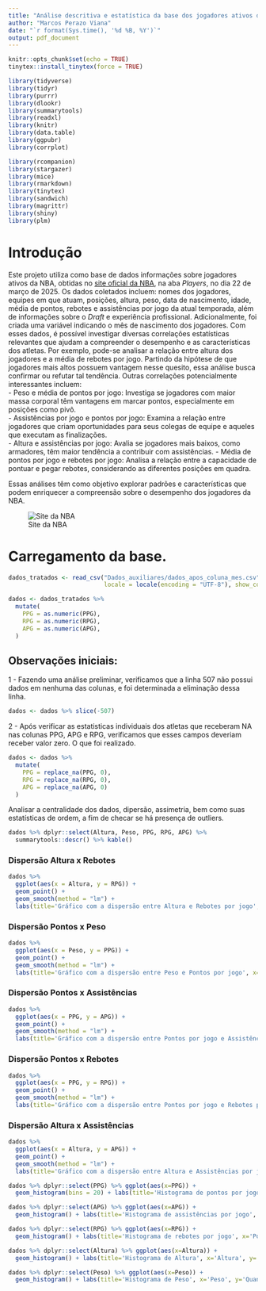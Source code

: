 ```yaml
---
title: "Análise descritiva e estatística da base dos jogadores ativos da NBA"
author: "Marcos Perazo Viana"
date: "`r format(Sys.time(), '%d %B, %Y')`"
output: pdf_document
---
```


```r
knitr::opts_chunk$set(echo = TRUE)
tinytex::install_tinytex(force = TRUE)
```

```r
library(tidyverse)
library(tidyr)
library(purrr)
library(dlookr)
library(summarytools)
library(readxl)
library(knitr)
library(data.table)
library(ggpubr)
library(corrplot)
```

```r
library(rcompanion)
library(stargazer)
library(mice)
library(rmarkdown)
library(tinytex)
library(sandwich)
library(magrittr)
library(shiny)
library(plm)
```

# Introdução

Este projeto utiliza como base de dados informações sobre jogadores ativos da NBA, obtidas no [site oficial da NBA](https://www.nba.com/), na aba *Players*, no dia 22 de março de 2025. Os dados coletados incluem: nomes dos jogadores, equipes em que atuam, posições, altura, peso, data de nascimento, idade, média de pontos, rebotes e assistências por jogo da atual temporada, além de informações sobre o *Draft* e experiência profissional. Adicionalmente, foi criada uma variável indicando o mês de nascimento dos jogadores.
Com esses dados, é possível investigar diversas correlações estatísticas relevantes que ajudam a compreender o desempenho e as características dos atletas. Por exemplo, pode-se analisar a relação entre altura dos jogadores e a média de rebotes por jogo. Partindo da hipótese de que jogadores mais altos possuem vantagem nesse quesito, essa análise busca confirmar ou refutar tal tendência.
Outras correlações potencialmente interessantes incluem:  
- Peso e média de pontos por jogo: Investiga se jogadores com maior massa corporal têm vantagens em marcar pontos, especialmente em posições como pivô.  
- Assistências por jogo e pontos por jogo: Examina a relação entre jogadores que criam oportunidades para seus colegas de equipe e aqueles que executam as finalizações.  
- Altura e assistências por jogo: Avalia se jogadores mais baixos, como armadores, têm maior tendência a contribuir com assistências.
- Média de pontos por jogo e rebotes por jogo: Analisa a relação entre a capacidade de pontuar e pegar rebotes, considerando as diferentes posições em quadra.

Essas análises têm como objetivo explorar padrões e características que podem enriquecer a compreensão sobre o desempenho dos jogadores da NBA.


  ![Site da NBA](Dados_auxiliares/nba.png)

# Carregamento da base.

```r
dados_tratados <- read_csv("Dados_auxiliares/dados_apos_coluna_mes.csv", quote = "\"",
                           locale = locale(encoding = "UTF-8"), show_col_types = FALSE)
```


```r
dados <- dados_tratados %>%
  mutate(
    PPG = as.numeric(PPG),
    RPG = as.numeric(RPG),
    APG = as.numeric(APG),
  )
```

## Observações iniciais:
1 - Fazendo uma análise preliminar, verificamos que a linha 507 não possui dados em nenhuma das colunas, e foi determinada a eliminação dessa linha.

```r
dados <- dados %>% slice(-507)
```

2 - Após verificar as estatisticas individuais dos atletas que receberam NA nas colunas PPG, APG e RPG, verificamos que esses campos deveriam receber valor zero. O que foi realizado.

```r
dados <- dados %>%
  mutate(
    PPG = replace_na(PPG, 0),
    RPG = replace_na(RPG, 0),
    APG = replace_na(APG, 0)
  )
```

Analisar a centralidade dos dados, dipersão, assimetria, bem como suas estatísticas de ordem, a fim de checar se há presença de outliers.

```r
dados %>% dplyr::select(Altura, Peso, PPG, RPG, APG) %>% 
  summarytools::descr() %>% kable()
```


### Dispersão Altura x Rebotes

```r
dados %>% 
  ggplot(aes(x = Altura, y = RPG)) +
  geom_point() +
  geom_smooth(method = "lm") +
  labs(title='Gráfico com a dispersão entre Altura e Rebotes por jogo', x='Altura', y='Rebotes por jogo')
```

### Dispersão Pontos x Peso

```r
dados %>% 
  ggplot(aes(x = Peso, y = PPG)) +
  geom_point() +
  geom_smooth(method = "lm") +
  labs(title='Gráfico com a dispersão entre Peso e Pontos por jogo', x='Peso', y='Pontos por jogo')
```

### Dispersão Pontos x Assistências

```r
dados %>% 
  ggplot(aes(x = PPG, y = APG)) +
  geom_point() +
  geom_smooth(method = "lm") +
  labs(title='Gráfico com a dispersão entre Pontos por jogo e Assistências por jogo', x='Pontos por jogo', y='Assistências por jogo')
```

### Dispersão Pontos x Rebotes

```r
dados %>% 
  ggplot(aes(x = PPG, y = RPG)) +
  geom_point() +
  geom_smooth(method = "lm") +
  labs(title='Gráfico com a dispersão entre Pontos por jogo e Rebotes por jogo', x='Pontos por jogo', y='Rebotes por jogo')
```

### Dispersão Altura x Assistências

```r
dados %>% 
  ggplot(aes(x = Altura, y = APG)) +
  geom_point() +
  geom_smooth(method = "lm") +
  labs(title='Gráfico com a dispersão entre Altura e Assistências por jogo', x='Altura', y='Assistências por jogo')
```

```r
dados %>% dplyr::select(PPG) %>% ggplot(aes(x=PPG)) +
  geom_histogram(bins = 20) + labs(title='Histograma de pontos por jogo', x='Pontos por jogo', y='Quantidade de jogadores')
```

```r
dados %>% dplyr::select(APG) %>% ggplot(aes(x=APG)) +
  geom_histogram() + labs(title='Histograma de assistências por jogo', x='Assistências por jogo', y='Quantidade de jogadores')
```

```r
dados %>% dplyr::select(RPG) %>% ggplot(aes(x=RPG)) +
  geom_histogram() + labs(title='Histograma de rebotes por jogo', x='Pontos por jogo', y='Quantidade de jogadores')
```

```r
dados %>% dplyr::select(Altura) %>% ggplot(aes(x=Altura)) +
  geom_histogram() + labs(title='Histograma de Altura', x='Altura', y='Quantidade de jogadores')
```

```r
dados %>% dplyr::select(Peso) %>% ggplot(aes(x=Peso)) +
  geom_histogram() + labs(title='Histograma de Peso', x='Peso', y='Quantidade de jogadores')
```

